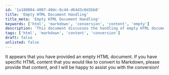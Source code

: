 ```yaml
---
id: '1a188004-4007-40dc-8c44-d64d3c0d2bb8'
title: 'Empty HTML Document Handling'
title_meta: 'Empty HTML Document Handling'
keywords: ['html', 'markdown', 'conversion', 'content', 'empty']
description: 'This document discusses the handling of empty HTML documents and provides guidance on what to do if you encounter one. It emphasizes the importance of providing specific content for conversion to Markdown and offers assistance for users needing help with this process.'
tags: ['html', 'markdown', 'content', 'conversion']
draft: false
unlisted: false
---
```

It appears that you have provided an empty HTML document. If you have specific HTML content that you would like to convert to Markdown, please provide that content, and I will be happy to assist you with the conversion!













